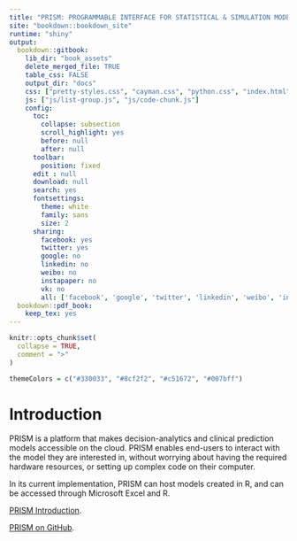 ```yaml
---
title: "PRISM: PROGRAMMABLE INTERFACE FOR STATISTICAL & SIMULATION MODELS"
site: "bookdown::bookdown_site"
runtime: "shiny"
output:
  bookdown::gitbook:
    lib_dir: "book_assets"
    delete_merged_file: TRUE
    table_css: FALSE
    output_dir: "docs"
    css: ["pretty-styles.css", "cayman.css", "python.css", "index.html"]
    js: ["js/list-group.js", "js/code-chunk.js"]
    config:
      toc:
        collapse: subsection
        scroll_highlight: yes
        before: null
        after: null
      toolbar:
        position: fixed
      edit : null
      download: null
      search: yes
      fontsettings:
        theme: white
        family: sans
        size: 2
      sharing:
        facebook: yes
        twitter: yes
        google: no
        linkedin: no
        weibo: no
        instapaper: no
        vk: no
        all: ['facebook', 'google', 'twitter', 'linkedin', 'weibo', 'instapaper']
  bookdown::pdf_book:
    keep_tex: yes
---
```


```r
knitr::opts_chunk$set(
  collapse = TRUE,
  comment = ">"
)
```

```r
themeColors = c("#330033", "#8cf2f2", "#c51672", "#007bff")
```
# Introduction {#introduction}

PRISM is a platform that makes decision-analytics and clinical prediction models accessible on the cloud. PRISM enables end-users to interact with the model they are interested in, without worrying about having the required hardware resources, or setting up complex code on their computer.

In its current implementation, PRISM can host models created in R, and can be accessed through Microsoft Excel and R.

[PRISM Introduction](http://resp.core.ubc.ca/research/Specific_Projects/PRISM).

[PRISM on GitHub](https://github.com/resplab/prism).




